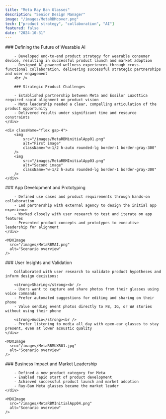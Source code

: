 ```yaml
---
title: "Meta Ray Ban Glasses"
description: "Senior Design Manager"
image: "/images/MetaRBMcover.png"
tech: ["product strategy", "collaboration", "AI"]
featured: false
date: "2024-10-31"
---
```


<ImageGallery>
    <div>
        ### Defining the Future of Wearable AI

        - Developed end-to-end product strategy for wearable consumer device, resulting in successful product launch and market adoption
        - Designed AI-powered wellness experiences through cross-functional collaboration, delivering successful strategic partnerships and user engagement
        <br />

        ### Strategic Product Challenges

        - Established partnership between Meta and Essilor Luxottica required rapid alignment on product vision
        - Meta leadership needed a clear, compelling articulation of the product opportunity
        - Delivered results under significant time and resource constraints
    </div>

    <div className="flex gap-4">
        <img 
            src="/images/MetaRBMinitialApp01.png" 
            alt="First image"
            className="w-1/2 h-auto rounded-lg border-1 border-gray-300"
        />
        <img 
            src="/images/MetaRBMInitialApp03.png" 
            alt="Second image"
            className="w-1/2 h-auto rounded-lg border-1 border-gray-300"
        />
    </div>
</ImageGallery>

<ImageGallery>
    <div>
        ### App Development and Prototyping

        - Defined use cases and product requirements through hands-on collaboration
        - Led partnership with external agency to design the initial app experience
        - Worked closely with user research to test and iterate on app features
        - Presented product concepts and prototypes to executive leadership for alignment
    </div>

    <MDXImage
      src="/images/MetaRBMAI.png"
      alt="Scenario overview"
    />
</ImageGallery>

<ImageGallery>
    <div>
        ### User Insights and Validation

        Collaborated with user research to validate product hypotheses and inform design decisions:

        <strong>Sharing</strong><br />
        - Users want to capture and share photos from their glasses using voice commands
        - Prefer automated suggestions for editing and sharing on their phone
        - Value sending event photos directly to FB, IG, or WA stories without using their phone

        <strong>Audio</strong><br />
        - Prefer listening to media all day with open-ear glasses to stay present, even at lower acoustic quality
    </div>

    <MDXImage
      src="/images/MetaRBMUXR01.jpg"
      alt="Scenario overview"
    />
</ImageGallery>

<ImageGallery>
    <div>
        ### Business Impact and Market Leadership

        - Defined a new product category for Meta
        - Enabled rapid start of product development
        - Achieved successful product launch and market adoption
        - Ray-Ban Meta glasses became the market leader
    </div>

    <MDXImage
      src="/images/MetaRBMInitialApp04.png"
      alt="Scenario overview"
    />
</ImageGallery>